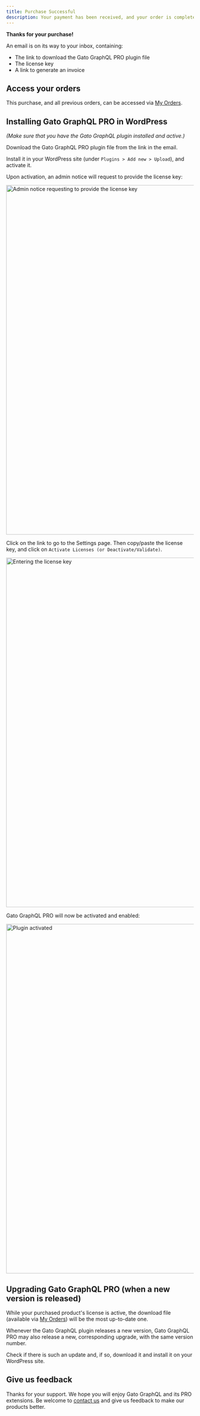 ```yaml
---
title: Purchase Successful
description: Your payment has been received, and your order is complete.
---
```


**Thanks for your purchase!**

An email is on its way to your inbox, containing:

- The link to download the Gato GraphQL PRO plugin file
- The license key
- A link to generate an invoice

## Access your orders

This purchase, and all previous orders, can be accessed via [My Orders](/shop/my-orders).

## Installing Gato GraphQL PRO in WordPress

_(Make sure that you have the Gato GraphQL plugin installed and active.)_

Download the Gato GraphQL PRO plugin file from the link in the email.

Install it in your WordPress site (under `Plugins > Add new > Upload`), and activate it.

Upon activation, an admin notice will request to provide the license key:

<Image
  src="/assets/shop/install-product-admin-notice.png"
  width="1024"
  height="940"
  alt="Admin notice requesting to provide the license key"
  caption="Admin notice requesting to provide the license key"
/>

Click on the link to go to the Settings page. Then copy/paste the license key, and click on `Activate Licenses (or Deactivate/Validate)`.

<Image
  src="/assets/shop/install-product-enter-license-key.png"
  width="1024"
  height="940"
  alt="Entering the license key"
  caption="Entering the license key"
/>

Gato GraphQL PRO will now be activated and enabled:


<Image
  src="/assets/shop/install-product-activated.png"
  width="1024"
  height="940"
  alt="Plugin activated"
  caption="Plugin activated"
/>

## Upgrading Gato GraphQL PRO (when a new version is released)

While your purchased product's license is active, the download file (available via [My Orders](/shop/my-orders)) will be the most up-to-date one.

Whenever the Gato GraphQL plugin releases a new version, Gato GraphQL PRO may also release a new, corresponding upgrade, with the same version number.

Check if there is such an update and, if so, download it and install it on your WordPress site.

## Give us feedback

Thanks for your support. We hope you will enjoy Gato GraphQL and its PRO extensions. Be welcome to [contact us](/contact) and give us feedback to make our products better.

